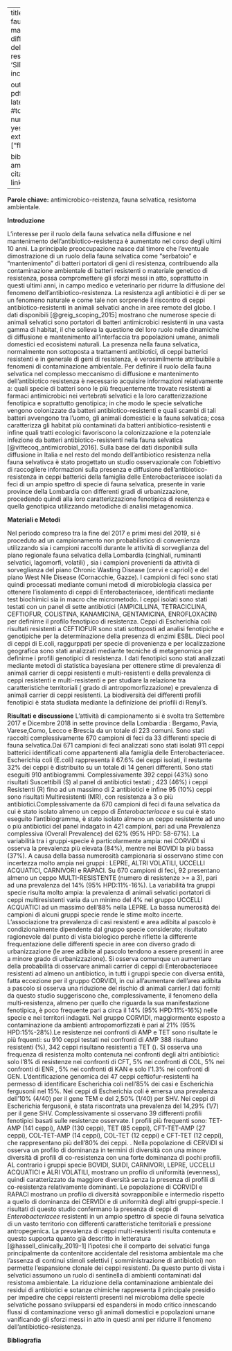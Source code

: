 
---
title: "Ruolo della fauna selvatica nel mantenimento e diffusione dell'antibiotico-resistenza"
author: 'SINTESI'
header-includes: \usepackage[italian]{babel} \usepackage{setspace}\doublespacing \usepackage{float} 
                  \usepackage{booktabs} \usepackage{longtable} 
                  \usepackage{fontspec} \usepackage{caption}
                  \setmainfont{Times New Roman}
                  
              
output:
  pdf_document:
    latex_engine: xelatex
    #toc: yes
    number_sections: yes
    fig_caption: yes
    extra_dependencies: ["float"]
 
    
bibliography: amrRef.bib
link-citations: yes
linkcolor: blue
 

---

**Parole chiave:** antimicrobico-reistenza, fauna selvatica, resistoma ambientale. 

**Introduzione**

L'interesse per il ruolo della fauna selvatica nella diffusione e nel mantenimento dell'antibiotico-resistenza è aumentato nel corso degli ultimi 10 anni.  La principale preoccupazione nasce dal timore che l'eventuale dimostrazione di un ruolo della fauna selvatica come "serbatoio" e "mantenimento" di batteri portatori di geni di resistenza, contribuendo alla contaminazione ambientale di batteri resistenti o materiale genetico di resistenza, possa compromettere gli sforzi messi in atto, soprattutto in questi ultimi anni, in campo medico e veterinario per ridurre la diffusione del fenomeno dell'antibiotico-resistenza. La resistenza agli antibiotici è di per se un fenomeno naturale e come tale non sorprende il riscontro di ceppi antibiotico-resistenti in animali selvatici anche in aree remote del globo. I dati disponibili [@greig_scoping_2015] mostrano che numerose specie di animali selvatici sono portatori di  batteri antimicrobici resistenti  in una vasta gamma di habitat, il che solleva la questione del loro ruolo nelle dinamiche di diffusione e mantenimento all'interfaccia tra popolazioni umane, animali domestici ed ecosistemi naturali. La presenza nella fauna selvatica, normalmente non sottoposta a trattamenti antibiotici, di ceppi batterici resistenti e in generale di geni di resistenza, è verosimilmente attribuibile a fenomeni di contaminazione ambientale. 
Per definire il ruolo della fauna selvatica nel complesso meccanismo di diffusione e mantenimento dell'antibiotico resistenza è necessario acquisire informazioni relativamente a: quali specie di batteri sono le più frequentemente trovate resistenti ai farmaci antimicrobici nei vertebrati selvatici e la loro caratterizzazione fenotipica e soprattutto genotipica;  in che modo le specie selvatiche vengono colonizzate da batteri antibiotico-resistenti e quali scambi di tali batteri avvengono tra l'uomo, gli animali domestici e la fauna selvatica;  cosa caratterizza gli habitat più contaminati da batteri antibiotico-resistenti e infine quali tratti ecologici favoriscono la colonizzazione e la potenziale infezione da batteri antibiotico-resistenti nella fauna selvatica [@vittecoq_antimicrobial_2016]. Sulla base dei dati disponibili sulla diffusione in Italia e nel resto del mondo dell'antibiotico resistenza nella fauna selvativca è stato progettato un studio osservazionale con l'obiettivo  di raccogliere informazioni sulla presenza e diffusione dell'antibiotico-resistenza in ceppi batterici della famiglia delle Enterobacteriacee isolati da feci di un ampio spettro di specie di fauna selvatica, presente in varie province della Lombardia con differenti gradi di urbanizzazione, procedendo quindi alla loro caratterizzazione fenotipica  di resistenza e quella genotipica utilizzando metodiche di analisi metagenomica. 

**Materiali e Metodi**

Nel periodo compreso tra la fine del 2017 e primi mesi del 2019, si è proceduto ad un campionamento non probabilistico di convenienza utilizzando sia i campioni raccolti durante le attività di sorveglianza del piano regionale fauna selvatica della Lombardia (cinghiali, ruminanti selvatici, lagomorfi, volatili) , sia i campioni provenienti da attività di sorveglianza del piano Chronic Wasting Disease (cervi e caprioli) e del piano West Nile Disease (Cornacchie, Gazze). I campioni di feci sono stati quindi processati mediante comuni metodi di microbiologia classica per ottenere l'isolamento di ceppi di Enterobacteriacee, identificati mediante test biochimici sia in macro che micrometodo. I ceppi isolati sono stati testati con un panel di sette antibiotici (AMPICILLINA, TETRACICLINA, CEFTIOFUR, COLISTINA, KANAMICINA, GENTAMICINA, ENROFLOXACIN) per definirne il profilo fenotipico di resistenza. Ceppi di Escherichia coli risultati resistenti a CEFTIOFUR sono stati sottoposti ad analisi fenotipiche e genotipiche per la determinazione della presenza di enzimi ESBL. Dieci pool di ceppi di E.coli, raggurppati per specie di provenienza e per localizzazione geografica sono stati analizzati mediante tecniche di metagenomica per definirne i profili genotipici di resistenza. I dati fenotipici sono stati analizzati mediante metodi di statistica bayesiana per ottenere stime di prevalenza di animali carrier di ceppi resistenti e multi-resistenti e della prevalenza di ceppi resistenti e multi-resistenti e per studiare la relazione tra caratteristiche territoriali ( grado di antropomorfizzazione) e prevalenza di animali carrier di ceppi resistenti. La biodiversità dei differenti profili fenotipici è stata studiata mediante la definizione dei priofili di Renyi's. 


**Risultati e discussione**
L'attività di campionamento si è svolta tra Settembre 2017 e Dicembre 2018  in sette province della Lombardia : Bergamo, Pavia, Varese,Como, Lecco e Brescia da un totale di 223 comuni. Sono stati raccolti complessivamente 670 campioni di feci da 33 differenti specie di fauna selvatica.Dai 671 campioni di feci analizzati sono stati isolati  911 ceppi batterici identificati come appartenenti alla famiglia delle Enterobacteriacee. Escherichia coli (E.coli) rappresenta il 67.6% dei ceppi isolati, il restante 32% dei ceppi è distribuito su un totale di 14 generi differenti. Sono stati eseguiti 910 antibiogrammi. Complessivamente 392 ceppi (43%) sono risultati Suscettibili (S) al panel di antibiotici testati ; 423 (46%) i ceppi Resistenti (R)  fino ad un massimo di 2 antibiotici e infine 95 (10%) ceppi sono risultati Multiresistenti (MR), con resistenza a 3 o più antibiotici.Complessivamente da 670 campioni di feci di fauna selvatica da cui è stato  isolato almeno un ceppo di _Enterobacteriacee_ e su cui è stato eseguito l'antibiogramma, è stato isolato almeno un ceppo resistente ad uno o più  antibiotici del panel indagato in 421 campioni, pari ad una Prevalenza complessiva (Overall Prevalence) del 62% (95% HPD: 58-67%). La variabilità tra i gruppi-specie è particolarmente ampia: nei CORVIDI si osserva la prevalenza più elevata (84%), mentre nei  BOVIDI la più bassa (37%). A causa della bassa numerosità campionaria si osservano stime con incertezza molto ampia nei gruppi : LEPRE, ALTRI VOLATILI, UCCELLI ACQUATICI, CARNIVORI e RAPACI. Su 670 campioni di feci, 92 presentano almeno un ceppo MULTI-RESISTENTE (numero di resistenze >= a 3), pari ad una prevalenza del 14% (95% HPD:11%-16%). La variabilità tra gruppi specie risulta molto ampia: la prevalenza di animali selvatici portatori di ceppi multiresistenti varia da un minimo del 4% nel gruppo UCCELLI ACQUATICI ad un massimo dell'88% nella LEPRE. La bassa numerosità dei campioni di alcuni gruppi specie rende le stime molto incerte. L'associazione  tra prevalenza di casi resistenti e area adibita al pascolo è condizionalmente dipendente dal gruppo specie considerato; risultato ragionevole dal punto di vista biologico perchè riflette la differente frequentazione delle differenti specie in aree con diverso grado di urbanizzazione (le aree adibite al pascolo tendono a essere presenti in aree a minore grado di urbanizzazione). Si osserva comunque un aumentare della probabilità di osservare animali carrier di ceppi di Enterobacteriacee resistenti ad almeno un antibiotico, in tutti i gruppi specie con diversa entità, fatta eccezione per il gruppo CORVIDI, in cui all'aumentare dell'area adibita a pascolo si osserva una riduzione del rischio di animali carrier.I dati forniti da questo studio suggeriscono che, complessivamente,  il fenomeno della multi-resistenza, almeno per quello che riguarda la sua manifestazione fenotipica,  è  poco frequente pari a circa il 14% (95% HPD:11%-16%) nelle specie e nei territori indagati. Nel gruppo CORVIDI, maggiormente esposto a contaminazione da ambienti antropomorfizzati è pari al 21% (95% HPD:15%-28%).Le resistenze nei confronti di AMP e TET sono risultate le più frquenti: su 910 ceppi testati nei confronti di AMP 388 risultano resistenti (%), 342 ceppi risultano resistenti a TET (). Si osserva una frequenza di resistenza molto contenuta nei confronti degli altri antibiotici: solo l'8% di resistenze nei confronti di CFT, 5% nei confronti di COL, 5% nei confronti di ENR , 5% nei confronti di KAN e solo l'1.3% nei confronti di GEN. L'dentificazione genomica dei 47  ceppi ceftiofur-resistenti ha permesso di identificare Escherichia coli nell'85% dei casi  e  Escherichia fergusonii nel 15%. Nei ceppi di Escherichia coli è emersa una prevalenza dell’10% (4/40) per il gene TEM e del 2,50% (1/40) per SHV. Nei ceppi di Escherichia fergusonii, è stata riscontrata una prevalenza del 14,29% (1/7) per il gene SHV. Complessivamente si osservano 39 differenti profili fenotipici basati sulle resistenze osservate. I profili più frequenti  sono:  TET-AMP (141 ceppi), AMP (130 ceppi), TET (85 ceppi), CFT-TET-AMP (27 ceppi), COL-TET-AMP (14 ceppi), COL-TET (12 ceppi) e CFT-TET (12 ceppi), che rappresentano più dell'80% dei ceppi. . Nella popolazione di CERVIDI si osserva un profilo di dominanza in termini di diversità con una minore diversità di profili di co-resistenza con una forte dominanza di pochi profili. AL contrario i gruppi specie BOVIDI, SUIDI, CARNIVORI, LEPRE, UCCELLI ACQUATICI e ALRI VOLATILI, mostrano un profilo di uniformità (evenness), quindi caratterizzato da maggiore diversità senza la presenza di profili di co-resistenza relativamente dominanti.  Le popolazione di CORVIDI e RAPACI mostrano un  profilo di diversità sovrapponibile e intermedio  rispetto a quello di dominanza dei CERVIDI e di uniformità  degli altri gruppi-specie. I risultati di questo studio confermano la presenza di ceppi di _Enterobacteriacee_ resistenti in un ampio spettro di specie di fauna selvatica di un vasto territorio con differenti caratteristiche territoriali e pressione antropegenica. La prevalenza di ceppi multi-resistenti risulta contenuta e questo supporta quanto già descritto in letteratura [@hassell_clinically_2019-1] l'ipotesi che il comparto dei selvatici funga principalmente da contenitore accidentale del resistoma ambientale ma che l'assenza di continui stimoli selettivi ( somministrazione di antibiotici) non permette l'espansione clonale dei ceppi resistenti. Da questo punto di vista i selvatici assumono un ruolo di sentinella di ambienti contaminati dal resistoma ambientale. La riduzione della contaminazione ambientale dei residui di antibiotici e sotanze chimiche rappresenta il principale presidio per impedire che ceppi reistenti presenti nel microbioma delle specie selvatiche possano svilupparsi ed espandersi in modo critico innescando flussi di contaminazione verso gli animali domestici e popolazioni umane vanificando gli sforzi messi in atto in questi anni per ridurre il fenomeno dell'antibiotico-resistenza.

**Bibliografia**

